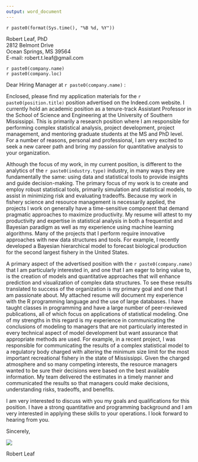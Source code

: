 ```yaml
---
output: word_document
---
```


`r paste0(format(Sys.time(), "%B %d, %Y"))`

Robert Leaf, PhD  
2812 Belmont Drive  
Ocean Springs, MS 39564  
E-mail: robert.t.leaf@gmail.com  

`r paste0(company.name)`  
`r paste0(company.loc)`

Dear Hiring Manager at `r paste0(company.name)`  :

Enclosed, please find my application materials for the `r paste0(position.title)` position advertised on the Indeed.com website. I currently hold an academic position as a tenure-track Assistant Professor in the School of Science and Engineering at the University of Southern Mississippi. This is primarily a research position where I am responsible for performing complex statistical analysis, project development, project management, and mentoring graduate students at the MS and PhD level. For a number of reasons, personal and professional, I am very excited to seek a new career path and bring my passion for quantitative analysis to your organization. 

Although the focus of my work, in my current position, is different to the analytics of the `r paste0(industry.type)` industry, in many ways they are fundamentally the same: using data and statistical tools to provide insights and guide decision-making. The primary focus of my work is to create and employ robust statistical tools, primarily simulation and statistical models, to assist in minimizing risk and evaluating tradeoffs. Because my work in fishery science and resource management is necessarily applied, the projects I work on generally have a time-sensitive component that demand pragmatic approaches to maximize productivity. My resume will attest to my productivity and expertise in statistical analysis in both a frequentist and Bayesian paradigm as well as my experience using machine learning algorithms. Many of the projects that I perform require innovative approaches with new data structures and tools. For example, I recently developed a Bayesian hierarchical model to forecast biological production for the second largest fishery in the United States.

A primary aspect of the advertised position with the `r paste0(company.name)` that I am particularly interested in, and one that I am eager to bring value to, is the creation of models and quantitative approaches that will enhance prediction and visualization of complex data structures. To see these results translated to success of the organization is my primary goal and one that I am passionate about. My attached resume will document my experience with the R programming language and the use of large databases. I have taught classes in programming and have a large number of peer-reviewed publications, all of which focus on applications of statistical modeling. One of my strengths in this regard is my experience in communicating the conclusions of modeling to managers that are not particularly interested in every technical aspect of model development but want assurance that appropriate methods are used. For example, in a recent project, I was responsible for communicating the results of a complex statistical model to a regulatory body charged with altering the minimum size limit for the most important recreational fishery in the state of Mississippi. Given the charged atmosphere and so many competing interests, the resource managers wanted to be sure their decisions were based on the best available information. My team delivered the estimates in a timely manner and communicated the results so that managers could make decisions, understanding risks, tradeoffs, and benefits.

I am very interested to discuss with you my goals and qualifications for this position. I have a strong quantitative and programming background and I am very interested in applying these skills to your operations. I look forward to hearing from you.
 
Sincerely,

![](data/Leaf Signature.jpg)

Robert Leaf